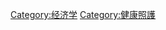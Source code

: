 {{catmore}}
{{Commonscat|Healthcare statistics}}

[[Category:经济学|Category:经济学]]
[[Category:健康照護|Category:健康照護]]